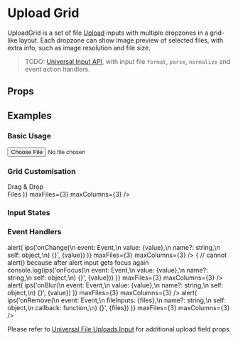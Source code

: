 
# Upload Grid

<AssetCard className='float-right margin' component={Upload} />

UploadGrid is a set of file [Upload](/docs/ui/inputs/Upload) inputs with multiple dropzones in a grid-like layout. Each dropzone can show image preview of selected files, with extra info, such as image resolution and file size.

> TODO: [Universal Input API](/docs/ui/inputs#universal-input-api), with input file `format`, `parse`, `normalize` and event action handlers.

## Props

<PropsTable component={UploadGrid} />

## Examples

### Basic Usage

<CodeExample>
  <UploadGrid />
</CodeExample>

<CodeExample desc='Via Universal Input'>
  <Input type='file' />
</CodeExample>

### Grid Customisation

<CodeExample desc='File Uploads Grid of 3 Dropzones'>
  <UploadGrid maxFiles={3} />
</CodeExample>

<CodeExample desc='Grid of 3 in a Row'>
  <UploadGrid maxFiles={3} maxColumns={3} />
</CodeExample>

<CodeExample desc='Tinder Photo Upload Grid Style (9 Square Slots)'>
  <View className='min-width-mobile'>
    <UploadGrid
      maxFiles={9}
      previewClass='img-cover'
      slotLabel
      square />
  </View>
</CodeExample>

<CodeExample desc='Custom Dropzone UI'>
  <UploadGrid children={(
    <View className='padding center'>
      <Icon name='io/md-cloud-upload' className='font-largest' />
      <Text className='bold'>Drag & Drop<br />Files</Text>
    </View>
  )} maxFiles={3} maxColumns={3} />
</CodeExample>

<CodeExample desc='Custom Select/Remove Icon'>
  <UploadGrid iconSelect='md/add' iconRemove='fi/x'
              maxFiles={3} maxColumns={3} />
</CodeExample>

### Input States

<CodeExample desc='Disabled'>
  <UploadGrid disabled label='disabled' maxFiles={3} maxColumns={3} />
</CodeExample>

<CodeExample desc='Read only'>
  <View className='padding-h max-width-400'>
    <UploadGrid readonly label='readonly' maxFiles={4} maxColumns={4}
                initialValues={[
                  {i: 0, name: 'image.png', src: `${FILE.PATH_IMAGES}image.png`, width: 512, height: 512},
                  {i: 1, name: 'image.svg', src: `${FILE.PATH_IMAGES}image.svg`, size: 1024},
                  {i: 2, name: 'file.csv', src: 'file.csv', size: 1024},
                ]} />

  </View>
</CodeExample>

<CodeExample desc='Loading'>
  <UploadGrid loading label='loading' maxFiles={3} maxColumns={3} />
</CodeExample>

### Event Handlers

<CodeExample desc='On Change Callback'>
  <UploadGrid placeholder='Upload file to fire event' onChange={(e, value) => alert(
    ips('onChange(\n  event: Event,\n  value: {value},\n  name?: string,\n  self: object,\n) {}', {value})
  )} maxFiles={3} maxColumns={3} />
</CodeExample>

<CodeExample desc='On Focus Callback'>
  <UploadGrid placeholder='Focus to fire event' onFocus={(e, value) => {
    // cannot alert() because after alert input gets focus again
    console.log(ips('onFocus(\n  event: Event,\n  value: {value},\n  name?: string,\n  self: object,\n) {}', {value}))
  }} maxFiles={3} maxColumns={3} />
</CodeExample>

<CodeExample desc='On Blur Callback'>
  <UploadGrid placeholder='Blur to fire event' onBlur={(e, value) => alert(
    ips('onBlur(\n  event: Event,\n  value: {value},\n  name?: string,\n  self: object,\n) {}', {value})
  )} maxFiles={3} maxColumns={3} />
</CodeExample>

<CodeExample desc='On Remove Callback'>
  <UploadGrid placeholder='Upload then remove file to fire event' onRemove={(e, files) => alert(
    ips('onRemove(\n  event: Event,\n  fileInputs: {files},\n  name?: string,\n  self: object,\n  callback: function,\n) {}', {files})
  )} maxFiles={3} maxColumns={3} />
</CodeExample>

Please refer to [Universal File Uploads Input](/docs/ui/inputs/Input) for additional upload field props.
